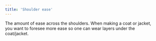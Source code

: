 ```yaml
---
title: 'Shoulder ease'
---
```


The amount of ease across the shoulders.
When making a coat or jacket, you want to foresee more ease so one
can wear layers under the coat/jacket.
